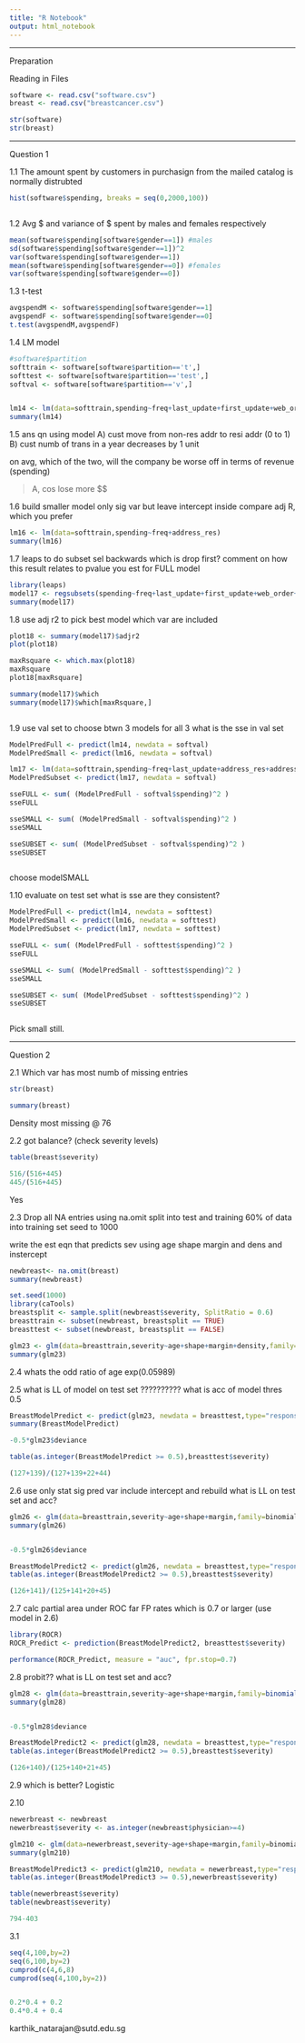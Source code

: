 ```yaml
---
title: "R Notebook"
output: html_notebook
---
```


*****************************
Preparation

Reading in Files
```r
software <- read.csv("software.csv")
breast <- read.csv("breastcancer.csv")

str(software)
str(breast)

```


*****************************
Question 1

1.1 The amount spent by customers in purchasign from the mailed catalog is normally distrubted

```r
hist(software$spending, breaks = seq(0,2000,100))



```

1.2 Avg $ and variance of $ spent by males and females respectively

```r

mean(software$spending[software$gender==1]) #males
sd(software$spending[software$gender==1])^2
var(software$spending[software$gender==1])
mean(software$spending[software$gender==0]) #females
var(software$spending[software$gender==0])


```

1.3 t-test

```r
avgspendM <- software$spending[software$gender==1]
avgspendF <- software$spending[software$gender==0]
t.test(avgspendM,avgspendF)


```


1.4 LM model 
```r
#software$partition
softtrain <- software[software$partition=='t',]
softtest <- software[software$partition=='test',]
softval <- software[software$partition=='v',]


lm14 <- lm(data=softtrain,spending~freq+last_update+first_update+web_order+address_res+address_us)
summary(lm14)


```

1.5 ans qn using model
A) cust move from non-res addr to resi addr (0 to 1)
B) cust numb of trans in a year decreases by 1 unit

on avg, which of the two, will the company be worse off in terms of revenue (spending)

> A, cos lose more $$


1.6 build smaller model only sig var but leave intercept inside
compare adj R, which you prefer


```r
lm16 <- lm(data=softtrain,spending~freq+address_res)
summary(lm16)


```

1.7 leaps to do subset sel
backwards 
which is drop first?
comment on how this result relates to pvalue you est for FULL model

```r
library(leaps)
model17 <- regsubsets(spending~freq+last_update+first_update+web_order+address_res+address_us,softtrain,nvmax=10,method='backward')
summary(model17)

```

1.8 use adj r2 to pick best model
which var are included

```r
plot18 <- summary(model17)$adjr2
plot(plot18)

maxRsquare <- which.max(plot18)
maxRsquare
plot18[maxRsquare]

summary(model17)$which
summary(model17)$which[maxRsquare,]



```

1.9 use val set to choose btwn 3 models
for all 3 what is the sse in val set


```r
ModelPredFull <- predict(lm14, newdata = softval)
ModelPredSmall <- predict(lm16, newdata = softval)

lm17 <- lm(data=softtrain,spending~freq+last_update+address_res+address_us)
ModelPredSubset <- predict(lm17, newdata = softval)

sseFULL <- sum( (ModelPredFull - softval$spending)^2 )
sseFULL

sseSMALL <- sum( (ModelPredSmall - softval$spending)^2 )
sseSMALL

sseSUBSET <- sum( (ModelPredSubset - softval$spending)^2 )
sseSUBSET



```
choose modelSMALL


1.10 evaluate on test set
what is sse
are they consistent?


```r
ModelPredFull <- predict(lm14, newdata = softtest)
ModelPredSmall <- predict(lm16, newdata = softtest)
ModelPredSubset <- predict(lm17, newdata = softtest)

sseFULL <- sum( (ModelPredFull - softtest$spending)^2 )
sseFULL

sseSMALL <- sum( (ModelPredSmall - softtest$spending)^2 )
sseSMALL

sseSUBSET <- sum( (ModelPredSubset - softtest$spending)^2 )
sseSUBSET



```

Pick small still.



**********************
Question 2

2.1 Which var has most numb of missing entries
```r
str(breast)

summary(breast)

```
Density most missing  @ 76 


2.2 got balance? (check severity levels)
```r
table(breast$severity)

516/(516+445)
445/(516+445)
```
Yes


2.3 Drop all NA entries using na.omit
split into test and training 60% of data into training
set seed to 1000

write the est eqn that predicts sev using age shape margin and dens and instercept


```r
newbreast<- na.omit(breast)
summary(newbreast)

set.seed(1000)
library(caTools)
breastsplit <- sample.split(newbreast$severity, SplitRatio = 0.6)
breasttrain <- subset(newbreast, breastsplit == TRUE)
breasttest <- subset(newbreast, breastsplit == FALSE)

glm23 <- glm(data=breasttrain,severity~age+shape+margin+density,family=binomial)
summary(glm23)
```

2.4 whats the odd ratio of age
exp(0.05989)


2.5 what is LL of model on test set ??????????
what is acc of model thres 0.5
```r

BreastModelPredict <- predict(glm23, newdata = breasttest,type="response")
summary(BreastModelPredict)

-0.5*glm23$deviance

table(as.integer(BreastModelPredict >= 0.5),breasttest$severity)

(127+139)/(127+139+22+44)
```


2.6 use only stat sig pred var include intercept and rebuild
what is LL on test set and acc?

```r

glm26 <- glm(data=breasttrain,severity~age+shape+margin,family=binomial)
summary(glm26)


-0.5*glm26$deviance

BreastModelPredict2 <- predict(glm26, newdata = breasttest,type="response")
table(as.integer(BreastModelPredict2 >= 0.5),breasttest$severity)

(126+141)/(125+141+20+45)


```

2.7 calc partial area under ROC far FP rates which is 0.7 or larger (use model in 2.6)


```r
library(ROCR)
ROCR_Predict <- prediction(BreastModelPredict2, breasttest$severity)

performance(ROCR_Predict, measure = "auc", fpr.stop=0.7)


```

2.8 probit??
what is LL on test set and acc?
```r
glm28 <- glm(data=breasttrain,severity~age+shape+margin,family=binomial(link="probit"))
summary(glm28)


-0.5*glm28$deviance

BreastModelPredict2 <- predict(glm28, newdata = breasttest,type="response")
table(as.integer(BreastModelPredict2 >= 0.5),breasttest$severity)

(126+140)/(125+140+21+45)


```

2.9 which is better?
Logistic


2.10 

```r
newerbreast <- newbreast
newerbreast$severity <- as.integer(newbreast$physician>=4)

glm210 <- glm(data=newerbreast,severity~age+shape+margin,family=binomial)
summary(glm210)

BreastModelPredict3 <- predict(glm210, newdata = newerbreast,type="response")
table(as.integer(BreastModelPredict3 >= 0.5),newerbreast$severity)

table(newerbreast$severity)
table(newbreast$severity)

794-403

```



3.1
```r
seq(4,100,by=2)
seq(6,100,by=2)
cumprod(c(4,6,8)
cumprod(seq(4,100,by=2))



```



```r


0.2*0.4 + 0.2
0.4*0.4 + 0.4
```

karthik_natarajan@sutd.edu.sg

```r




```



```r




```



```r




```



```r




```



```r




```



```r




```



```r




```



```r




```



```r




```



```r




```



```r




```



```r




```



























